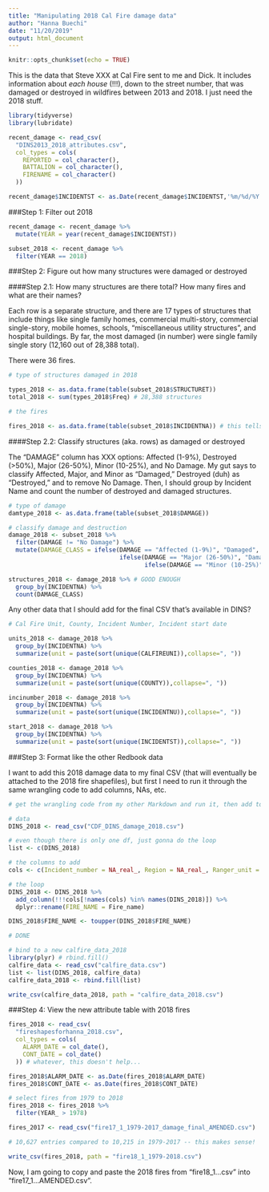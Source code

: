 ```yaml
---
title: "Manipulating 2018 Cal Fire damage data"
author: "Hanna Buechi"
date: "11/20/2019"
output: html_document
---
```


```r
knitr::opts_chunk$set(echo = TRUE)
```

This is the data that Steve XXX at Cal Fire sent to me and Dick. It includes information about *each house* (!!!), down to the street number, that was damaged or destroyed in wildfires between 2013 and 2018. I just need the 2018 stuff.

```r

library(tidyverse)
library(lubridate)

recent_damage <- read_csv(
  "DINS2013_2018_attributes.csv",
  col_types = cols(
    REPORTED = col_character(),
    BATTALION = col_character(),
    FIRENAME = col_character()
  ))

recent_damage$INCIDENTST <- as.Date(recent_damage$INCIDENTST,'%m/%d/%Y') # captial Y means four-digit year

```

###Step 1: Filter out 2018
```r

recent_damage <- recent_damage %>% 
  mutate(YEAR = year(recent_damage$INCIDENTST))

subset_2018 <- recent_damage %>% 
  filter(YEAR == 2018)

```

###Step 2: Figure out how many structures were damaged or destroyed

####Step 2.1: How many structures are there total? How many fires and what are their names?

Each row is a separate structure, and there are 17 types of structures that include things like single family homes, commercial multi-story, commercial single-story, mobile homes, schools, "miscellaneous utility structures", and hospital buildings. By far, the most damaged (in number) were single family single story (12,160 out of 28,388 total).

There were 36 fires.
```r

# type of structures damaged in 2018

types_2018 <- as.data.frame(table(subset_2018$STRUCTURET))
total_2018 <- sum(types_2018$Freq) # 28,388 structures

# the fires

fires_2018 <- as.data.frame(table(subset_2018$INCIDENTNA)) # this tells me how many times each fire shows up, which actually means the number of buildings destroyed and damaged! But I need to separate into damaged and destroyed

```

####Step 2.2: Classify structures (aka. rows) as damaged or destroyed

The "DAMAGE" column has XXX options: Affected (1-9%), Destroyed (>50%), Major (26-50%), Minor (10-25%), and No Damage. My gut says to classify Affected, Major, and Minor as "Damaged," Destroyed (duh) as "Destroyed," and to remove No Damage. Then, I should group by Incident Name and count the number of destroyed and damaged structures.

```r

# type of damage
damtype_2018 <- as.data.frame(table(subset_2018$DAMAGE))

# classify damage and destruction
damage_2018 <- subset_2018 %>%
  filter(DAMAGE != "No Damage") %>% 
  mutate(DAMAGE_CLASS = ifelse(DAMAGE == "Affected (1-9%)", "Damaged",
                               ifelse(DAMAGE == "Major (26-50%)", "Damaged",
                                      ifelse(DAMAGE == "Minor (10-25%)", "Damaged", "Destroyed"))))

```

```r

structures_2018 <- damage_2018 %>% # GOOD ENOUGH
  group_by(INCIDENTNA) %>%
  count(DAMAGE_CLASS)

```

Any other data that I should add for the final CSV that's available in DINS?
```r

# Cal Fire Unit, County, Incident Number, Incident start date

units_2018 <- damage_2018 %>% 
  group_by(INCIDENTNA) %>%
  summarize(unit = paste(sort(unique(CALFIREUNI)),collapse=", "))

counties_2018 <- damage_2018 %>% 
  group_by(INCIDENTNA) %>%
  summarize(unit = paste(sort(unique(COUNTY)),collapse=", "))

incinumber_2018 <- damage_2018 %>% 
  group_by(INCIDENTNA) %>%
  summarize(unit = paste(sort(unique(INCIDENTNU)),collapse=", "))

start_2018 <- damage_2018 %>% 
  group_by(INCIDENTNA) %>%
  summarize(unit = paste(sort(unique(INCIDENTST)),collapse=", "))

```


###Step 3: Format like the other Redbook data

I want to add this 2018 damage data to my final CSV (that will eventually be attached to the 2018 fire shapefiles), but first I need to run it through the same wrangling code to add columns, NAs, etc.
```r

# get the wrangling code from my other Markdown and run it, then add to NEW/SEPARATE calfire_data and wait until Sam sends attribute table

# data
DINS_2018 <- read_csv("CDF_DINS_damage_2018.csv")

# even though there is only one df, just gonna do the loop
list <- c(DINS_2018)

# the columns to add
cols <- c(Incident_number = NA_real_, Region = NA_real_, Ranger_unit = NA_real_, Ranger_unit2 = NA_real_, National_forest = NA_character_, County = NA_real_, County2 = NA_real_, County3 = NA_real_, Fire_name2 = NA_real_, DPA = NA_real_, DPA2 = NA_real_, CDF_acres_burned = NA_real_, Other_acres_burned = NA_real_, Veg_type = NA_real_, Cause = NA_real_, Destroyed_structures = NA_integer_, Damaged_structures = NA_integer_, Firefighter_fatalities = NA_real_, Civilian_fatalities = NA_real_, Start = NA_real_, Contained = NA_real_)

# the loop
DINS_2018 <- DINS_2018 %>% 
  add_column(!!!cols[!names(cols) %in% names(DINS_2018)]) %>% 
  dplyr::rename(FIRE_NAME = Fire_name)

DINS_2018$FIRE_NAME <- toupper(DINS_2018$FIRE_NAME)

# DONE

# bind to a new calfire_data_2018
library(plyr) # rbind.fill()
calfire_data <- read_csv("calfire_data.csv")
list <- list(DINS_2018, calfire_data)
calfire_data_2018 <- rbind.fill(list)

write_csv(calfire_data_2018, path = "calfire_data_2018.csv")

```

###Step 4: View the new attribute table with 2018 fires
```r

fires_2018 <- read_csv(
  "fireshapesforhanna_2018.csv",
  col_types = cols(
    ALARM_DATE = col_date(),
    CONT_DATE = col_date()
  )) # whatever, this doesn't help...

fires_2018$ALARM_DATE <- as.Date(fires_2018$ALARM_DATE)
fires_2018$CONT_DATE <- as.Date(fires_2018$CONT_DATE)

# select fires from 1979 to 2018
fires_2018 <- fires_2018 %>% 
  filter(YEAR_ > 1978)

fires_2017 <- read_csv("fire17_1_1979-2017_damage_final_AMENDED.csv")

# 10,627 entries compared to 10,215 in 1979-2017 -- this makes sense!

write_csv(fires_2018, path = "fire18_1_1979-2018.csv")

```

Now, I am going to copy and paste the 2018 fires from "fire18_1...csv" into "fire17_1...AMENDED.csv".









